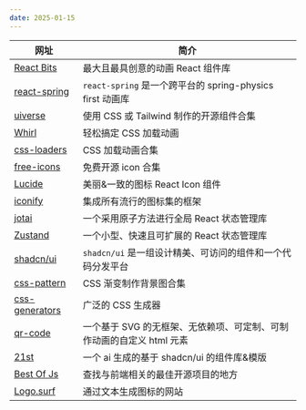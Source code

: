 ```yaml
---
date: 2025-01-15
---
```


| 网址                                                  | 简介                                                                  |
| ----------------------------------------------------- | --------------------------------------------------------------------- |
| [React Bits](https://www.reactbits.dev)               | 最大且最具创意的动画 React 组件库                                     |
| [react-spring](https://www.react-spring.dev)          | `react-spring` 是一个跨平台的 spring-physics first 动画库             |
| [uiverse](https://uiverse.io)                         | 使用 CSS 或 Tailwind 制作的开源组件合集                               |
| [Whirl](https://whirl.netlify.app)                    | 轻松搞定 CSS 加载动画                                                 |
| [css-loaders](https://css-loaders.com)                | CSS 加载动画合集                                                      |
| [free-icons](https://free-icons.github.io/free-icons) | 免费开源 icon 合集                                                    |
| [Lucide](https://lucide.dev)                          | 美丽&一致的图标 React Icon 组件                                       |
| [iconify](https://icon-sets.iconify.design)           | 集成所有流行的图标集的框架                                            |
| [jotai](https://jotai.org)                            | 一个采用原子方法进行全局 React 状态管理库                             |
| [Zustand](https://zustand.docs.pmnd.rs)               | 一个小型、快速且可扩展的 React 状态管理库                             |
| [shadcn/ui](https://ui.shadcn.com)                    | `shadcn/ui` 是一组设计精美、可访问的组件和一个代码分发平台            |
| [css-pattern](https://css-pattern.com)                | CSS 渐变制作背景图合集                                                |
| [css-generators](https://css-generators.com)          | 广泛的 CSS 生成器                                                     |
| [qr-code](https://qr.bitjson.com)                     | 一个基于 SVG 的无框架、无依赖项、可定制、可制作动画的自定义 html 元素 |
| [21st](https://21st.dev)                              | 一个 ai 生成的基于 shadcn/ui 的组件库&模版                            |
| [Best Of Js](https://bestofjs.org)                    | 查找与前端相关的最佳开源项目的地方                                    |
| [Logo.surf](https://www.logo.surf)                    | 通过文本生成图标的网站                                                |
